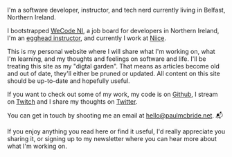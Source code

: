 I'm a software developer, instructor, and tech nerd currently living in Belfast, Northern Ireland.

I bootstrapped [WeCode NI](https://wecodeni.com), a job board for developers in Northern Ireland, I'm an [egghead instructor](https://egghead.io/instructors/paul-mcbride?af=auhexg), and currently I work at [Niice](https://niice.co).

This is my personal website where I will share what I'm working on, what I'm learning, and my thoughts and feelings on software and life. I'll be treating this site as my "digtal garden". That means as articles become old and out of date, they'll either be pruned or updated. All content on this site should be up-to-date and hopefully useful.

If you want to check out some of my work, my code is on [Github](https://github.com/ThePaulMcBride), I stream on [Twitch](https://twitch.tv/ThePaulMcBride) and I share my thoughts on [Twitter](https://twitter.com/ThePaulMcBride).

You can get in touch by shooting me an email at [hello@paulmcbride.net](mailto:hello@paulmcbride.net). 📬

If you enjoy anything you read here or find it useful, I'd really appreciate you sharing it, or signing up to my newsletter where you can hear more about what I'm working on.
